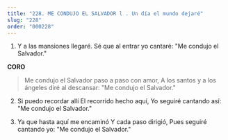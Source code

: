 ```yaml
---
title: "228. ME CONDUJO EL SALVADOR l . Un día el mundo dejaré"
slug: "228"
order: "000228"
---
```


1. Y a las mansiones llegaré. Sé que al entrar yo cantaré: "Me condujo el Salvador."

**CORO**
> Me condujo el Salvador paso a paso con amor, A los santos y a los ángeles diré al descansar: "Me condujo el Salvador."

2. Si puedo recordar allí
El recorrido hecho aquí, Yo seguiré cantando así: "Me condujo el Salvador."

3. Ya que hasta aquí me encaminó Y cada paso dirigió,
Pues seguiré cantando yo: "Me condujo el Salvador."